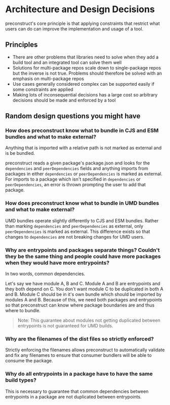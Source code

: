 # Architecture and Design Decisions

preconstruct's core principle is that applying constraints that restrict what users can do can improve the implementation and usage of a tool.

## Principles

- There are other problems that libraries need to solve when they add a build tool and an integrated tool can solve them well
- Solutions for multi-package repos scale down to single-package repos but the inverse is not true. Problems should therefore be solved with an emphasis on multi-package repos
- Use cases generally considered complex can be supported easily if some constraints are applied
- Making lots of inconsequential decisions has a large cost so arbitrary decisions should be made and enforced by a tool

## Random design questions you might have

### How does preconstruct know what to bundle in CJS and ESM bundles and what to make external?

Anything that is imported with a relative path is not marked as external and is be bundled.

preconstruct reads a given package's package.json and looks for the `dependencies` and `peerDependencies` fields and anything imports from packages in either `dependencies` or `peerDependencies` is marked as external. For imports to a package which isn't specified in `dependencies` or `peerDependencies`, an error is thrown prompting the user to add that package.

### How does preconstruct know what to bundle in UMD bundles and what to make external?

UMD bundles operate slightly differently to CJS and ESM bundles. Rather than marking `dependencies` and `peerDependencies` as external, only `peerDependencies` is marked as external. This difference exists so that changes to `dependencies` are not breaking changes for UMD users.

### Why are entrypoints and packages separate things? Couldn't they be the same thing and people could have more packages when they would have more entrypoints?

In two words, common dependencies.

Let's say we have module A, B and C. Module A and B are entrypoints and they both depend on C. You don't want module C to be duplicated in both A and B. Module C should be in it's own bundle which should be imported by modules A and B. Because of this, we need both packages and entrypoints so that preconstruct can know where package boundaries are and thus where to bundle.

> Note: This guarantee about modules not getting duplicated between entrypoints is not guaranteed for UMD builds.

### Why are the filenames of the dist files so strictly enforced?

Strictly enforcing the filenames allows preconstruct to automatically validate and fix any filenames to ensure that consumer bundlers will be able to consume the package.

### Why do all entrypoints in a package have to have the same build types?

This is necessary to guarantee that common dependencies between entrypoints in a package are not duplicated between entrypoints.
